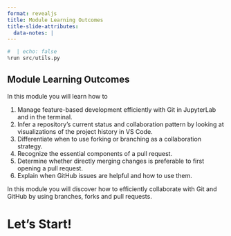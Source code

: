 ```yaml
---
format: revealjs
title: Module Learning Outcomes
title-slide-attributes:
  data-notes: |
---
```


```python
#  | echo: false
%run src/utils.py
```


## Module Learning Outcomes

In this module you will learn how to

1. Manage feature-based development efficiently with Git in JupyterLab and in the terminal.
2. Infer a repository's current status and collaboration pattern by looking at visualizations of the project history in VS Code.
3. Differentiate when to use forking or branching as a collaboration strategy.
4. Recognize the essential components of a pull request.
5. Determine whether directly merging changes is preferable to first opening a pull request.
6. Explain when GitHub issues are helpful and how to use them.


:::{.notes}
In this module you will discover how to efficiently collaborate with Git and GitHub by using branches, forks and pull requests.
:::


# Let's Start!